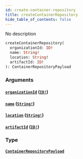 ```yaml
---
id: create-container-repository
title: createContainerRepository
hide_table_of_contents: false
---
```



No description

```graphql
createContainerRepository(
  organizationId: ID!
  name: String!
  location: String!
  artifactId: ID!
): ContainerRepositoryPayload
```


### Arguments

#### [`organizationId`](#) ([`ID!`](/swapi/scalars/id))




#### [`name`](#) ([`String!`](/swapi/scalars/string))




#### [`location`](#) ([`String!`](/swapi/scalars/string))




#### [`artifactId`](#) ([`ID!`](/swapi/scalars/id))




### Type

#### [`ContainerRepositoryPayload`](/swapi/objects/container-repository-payload)






